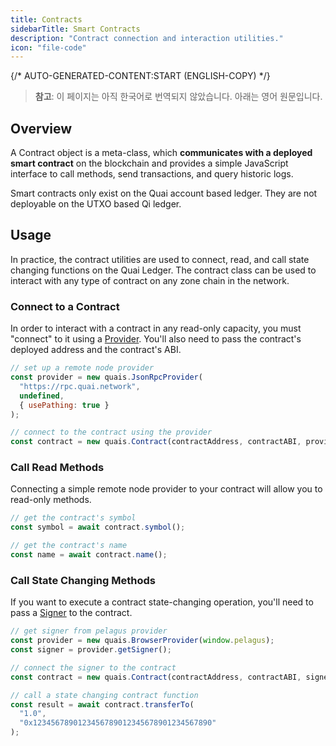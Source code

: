 ```yaml
---
title: Contracts
sidebarTitle: Smart Contracts
description: "Contract connection and interaction utilities."
icon: "file-code"
---
```


{/* AUTO-GENERATED-CONTENT:START (ENGLISH-COPY) */}

> **참고**: 이 페이지는 아직 한국어로 번역되지 않았습니다. 아래는 영어 원문입니다.

## Overview

A Contract object is a meta-class, which **communicates with a deployed smart contract** on the blockchain and provides a simple JavaScript interface to call methods, send transactions, and query historic logs.

Smart contracts only exist on the Quai account based ledger. They are not deployable on the UTXO based Qi ledger.

## Usage

In practice, the contract utilities are used to connect, read, and call state changing functions on the Quai Ledger. The contract class can be used to interact with any type of contract on any zone chain in the network.

### Connect to a Contract

In order to interact with a contract in any read-only capacity, you must "connect" to it using a [Provider](/ko/sdk/content/interfaces/Provider). You'll also need to pass the contract's deployed address and the contract's ABI.

```js
// set up a remote node provider
const provider = new quais.JsonRpcProvider(
  "https://rpc.quai.network",
  undefined,
  { usePathing: true }
);

// connect to the contract using the provider
const contract = new quais.Contract(contractAddress, contractABI, provider);
```

### Call Read Methods

Connecting a simple remote node provider to your contract will allow you to read-only methods.

```js
// get the contract's symbol
const symbol = await contract.symbol();

// get the contract's name
const name = await contract.name();
```

### Call State Changing Methods

If you want to execute a contract state-changing operation, you'll need to pass a [Signer](/ko/sdk/content/interfaces/Signer) to the contract.

```js
// get signer from pelagus provider
const provider = new quais.BrowserProvider(window.pelagus);
const signer = provider.getSigner();

// connect the signer to the contract
const contract = new quais.Contract(contractAddress, contractABI, signer);

// call a state changing contract function
const result = await contract.transferTo(
  "1.0",
  "0x1234567890123456789012345678901234567890"
);
```
